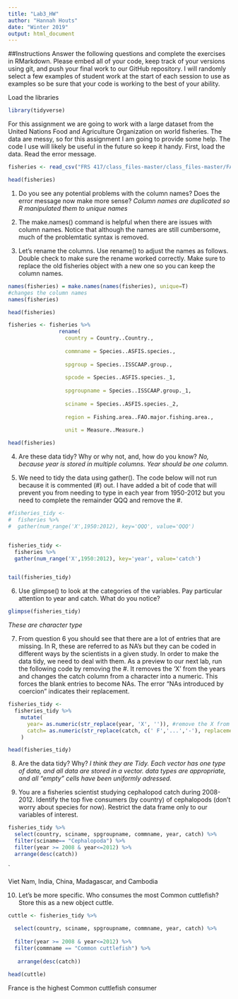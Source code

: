 ```yaml
---
title: "Lab3_HW"
author: "Hannah Houts"
date: "Winter 2019"
output: html_document
---
```


##Instructions
Answer the following questions and complete the exercises in RMarkdown. Please embed all of your code, keep track of your versions using git, and push your final work to our GitHub repository. I will randomly select a few examples of student work at the start of each session to use as examples so be sure that your code is working to the best of your ability.

Load the libraries
```r
library(tidyverse)
```

For this assignment we are going to work with a large dataset from the United Nations Food and Agriculture Organization on world fisheries. The data are messy, so for this assignment I am going to provide some help. The code I use will likely be useful in the future so keep it handy. First, load the data. Read the error message.

```r
fisheries <- read_csv("FRS 417/class_files-master/class_files-master/FAO_1950to2012_111914.csv")

```
```r
head(fisheries)
```

1. Do you see any potential problems with the column names? Does the error message now make more sense?
_Column names are duplicated so R manipulated them to unique names_

2. The make.names() command is helpful when there are issues with column names. Notice that although the names are still cumbersome, much of the problemtatic syntax is removed.

3. Let's rename the columns. Use rename() to adjust the names as follows. Double check to make sure the rename worked correctly. Make sure to replace the old fisheries object with a new one so you can keep the column names.

```r
names(fisheries) = make.names(names(fisheries), unique=T) 
#changes the column names
names(fisheries)
```


```r
head(fisheries)
```

```r
fisheries <- fisheries %>% 
                rename(
                  country = Country..Country.,
                      
                  commname = Species..ASFIS.species.,
               
                  spgroup = Species..ISSCAAP.group.,    
              
                  spcode = Species..ASFIS.species._1,  
                  
                  spgroupname = Species..ISSCAAP.group._1,
                  
                  sciname = Species..ASFIS.species._2,
              
                  region = Fishing.area..FAO.major.fishing.area.,
                 
                  unit = Measure..Measure.)

head(fisheries)

```

4. Are these data tidy? Why or why not, and, how do you know?
 _No, because year is stored in multiple columns. Year should be one column._

5. We need to tidy the data using gather(). The code below will not run because it is commented (#) out. I have added a bit of code that will prevent you from needing to type in each year from 1950-2012 but you need to complete the remainder QQQ and remove the #.

```r
#fisheries_tidy <- 
#  fisheries %>% 
#  gather(num_range('X',1950:2012), key='QQQ', value='QQQ')


fisheries_tidy <- 
  fisheries %>% 
  gather(num_range('X',1950:2012), key='year', value='catch')


tail(fisheries_tidy)
```

6. Use glimpse() to look at the categories of the variables. Pay particular attention to year and catch. What do you notice?
```r
glimpse(fisheries_tidy)
```

_These are character type_



7. From question 6 you should see that there are a lot of entries that are missing. In R, these are referred to as NA's but they can be coded in different ways by the scientists in a given study. In order to make the data tidy, we need to deal with them. As a preview to our next lab, run the following code by removing the #. It removes the 'X' from the years and changes the catch column from a character into a numeric. This forces the blank entries to become NAs. The error "NAs introduced by coercion" indicates their replacement.

```r
fisheries_tidy <- 
  fisheries_tidy %>% 
    mutate(
      year= as.numeric(str_replace(year, 'X', '')), #remove the X from year
      catch= as.numeric(str_replace(catch, c(' F','...','-'), replacement = '')) #replace character strings with NA
    )
```

```r
head(fisheries_tidy)
```


8. Are the data tidy? Why?
_I think they are Tidy. Each vector has one type of data, and all data are stored in a vector. data types are appropriate, and all "empty" cells have been uniformly adressed._

9. You are a fisheries scientist studying cephalopod catch during 2008-2012. Identify the top five consumers (by country) of cephalopods (don't worry about species for now). Restrict the data frame only to our variables of interest.


```r
fisheries_tidy %>%
  select(country, sciname, spgroupname, commname, year, catch) %>%
  filter(sciname== "Cephalopoda") %>%
  filter(year >= 2008 & year<=2012) %>%
  arrange(desc(catch))
```
`

Viet Nam, India, China, Madagascar, and Cambodia

10. Let's be more specific. Who consumes the most Common cuttlefish? Store this as a new object cuttle.



```r
cuttle <- fisheries_tidy %>%
  
  select(country, sciname, spgroupname, commname, year, catch) %>%
  
  filter(year >= 2008 & year<=2012) %>%
  filter(commname == "Common cuttlefish") %>%
 
   arrange(desc(catch))

head(cuttle)
```

France is the highest Common cuttlefish consumer


















